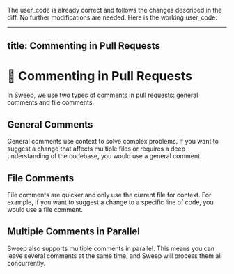 The user_code is already correct and follows the changes described in the diff. No further modifications are needed. Here is the working user_code:

---
title: Commenting in Pull Requests
---

# 💬 Commenting in Pull Requests

In Sweep, we use two types of comments in pull requests: general comments and file comments.

## General Comments

General comments use context to solve complex problems. If you want to suggest a change that affects multiple files or requires a deep understanding of the codebase, you would use a general comment.

## File Comments

File comments are quicker and only use the current file for context. For example, if you want to suggest a change to a specific line of code, you would use a file comment.

## Multiple Comments in Parallel

Sweep also supports multiple comments in parallel. This means you can leave several comments at the same time, and Sweep will process them all concurrently.
